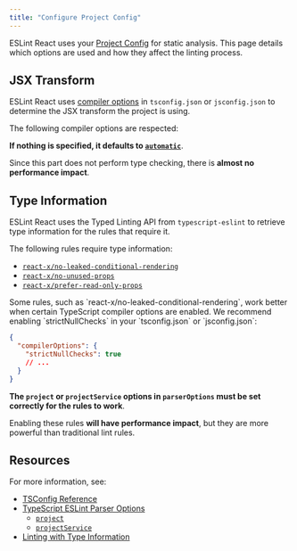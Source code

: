 ```yaml
---
title: "Configure Project Config"
---
```



ESLint React uses your [Project Config](/docs/glossary#project-config) for static analysis. This page details which options are used and how they affect the linting process.

## JSX Transform

ESLint React uses [compiler options](https://www.typescriptlang.org/tsconfig/#compilerOptions) in `tsconfig.json` or `jsconfig.json` to determine the JSX transform the project is using.

The following compiler options are respected:

<JSXConfigTypeTable />

**If nothing is specified, it defaults to [`automatic`](https://legacy.reactjs.org/blog/2020/09/22/introducing-the-new-jsx-transform.html)**.

Since this part does not perform type checking, there is **almost no performance impact**.

## Type Information

ESLint React uses the Typed Linting API from `typescript-eslint` to retrieve type information for the rules that require it.

The following rules require type information:

- [`react-x/no-leaked-conditional-rendering`](/docs/rules/no-leaked-conditional-rendering)
- [`react-x/no-unused-props`](/docs/rules/no-unused-props)
- [`react-x/prefer-read-only-props`](/docs/rules/prefer-read-only-props)

<Callout type="warning">
  Some rules, such as `react-x/no-leaked-conditional-rendering`, work better when certain TypeScript compiler options are enabled. We recommend enabling `strictNullChecks` in your `tsconfig.json` or `jsconfig.json`:

  ```json
  {
    "compilerOptions": {
      "strictNullChecks": true
      // ...
    }
  }
  ```
</Callout>

**The `project` or `projectService` options in `parserOptions` must be set correctly for the rules to work**.

Enabling these rules **will have performance impact**, but they are more powerful than traditional lint rules.

## Resources

For more information, see:

- [TSConfig Reference](https://www.typescriptlang.org/tsconfig#JavaScript-Project-Configuration)
- [TypeScript ESLint Parser Options](https://typescript-eslint.io/packages/parser)
  - [`project`](https://typescript-eslint.io/packages/parser/#project)
  - [`projectService`](https://typescript-eslint.io/packages/parser/#projectservice)
- [Linting with Type Information](https://typescript-eslint.io/getting-started/typed-linting/)
